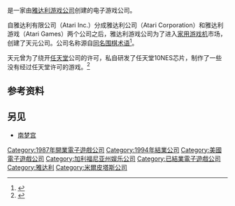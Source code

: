 {{NoteTA
| G1=Games
}}
{{Infobox company
| name  = 天元
| company_name_en = Tengen
| logo  = [[File:Tengen_logo.jpeg|File:Tengen_logo.jpeg]]
| caption       = 
| type          = 
| fate          = 关闭
| foundation    = 1987年
| defunct       = 1994年
| location      = [[美国|美国]][[加利福尼亚州|加利福尼亚州]][[米尔皮塔斯_(加利福尼亚州)|米尔皮塔斯]]
| key_people    = 
| industry      = 
| products      = [[电子游戏|电子游戏]]
| owner         = 
| num_employees = 
| parent        = [[雅达利游戏|雅达利游戏]]
| divisions     = 
| subsid        = 
}}

{{vgname2|天元|en=Tengen}}是一家由[[雅达利游戏|雅达利游戏公司]]创建的电子游戏公司。

自雅达利有限公司（Atari Inc.）分成雅达利公司（Atari Corporation）和雅达利游戏（Atari Games）两个公司之后，雅达利游戏公司为了进入[[家用游戏机|家用游戏机]]市场，创建了天元公司。公司名称源自[[天元_(围棋)|同名围棋术语]]<ref>{{cite book |author1=戴维·谢弗 |author1-link=:en:David Sheff |translator=吕敏 |title=游戏结束：任天堂全球征服史 |date=2020-06 |publisher=新星出版社 |isbn=978-7-5133-3558-4 |page=275 |edition=第一版 |chapter=一次好眠}}</ref>。

天元曾为了绕开[[任天堂|任天堂]]公司的许可，私自研发了任天堂10NES芯片，制作了一些没有经过任天堂许可的游戏。<ref>{{cite news|last= |first= |title=Atari's Full-Court Press|work=[[GamePro|GamePro]]|issue=59|publisher=[[IDG|IDG]]|date=June 1994|page=184}}</ref>

==参考资料==
{{Reflist}}

==另见==
*[[南梦宫|南梦宫]]

{{DEFAULTSORT:Tengen}}
[[Category:1987年開業電子遊戲公司|Category:1987年開業電子遊戲公司]]
[[Category:1994年結業公司|Category:1994年結業公司]]
[[Category:美國電子遊戲公司|Category:美國電子遊戲公司]]
[[Category:加利福尼亚州娱乐公司|Category:加利福尼亚州娱乐公司]]
[[Category:已結業電子遊戲公司|Category:已結業電子遊戲公司]]
[[Category:雅达利|Category:雅达利]]
[[Category:米爾皮塔斯公司|Category:米爾皮塔斯公司]]

{{US-videogame-company-stub}}
{{Atari-stub}}